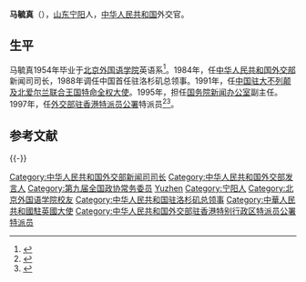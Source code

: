 '''马毓真'''（{{bd|1934年|9月26日||catIdx=}}），[[山东|山东]][[宁阳|宁阳]]人，[[中华人民共和国|中华人民共和国]]外交官。

==生平==
马毓真1954年毕业于[[北京外国语学院|北京外国语学院]]英语系<ref>{{cite web|url=https://seis.bfsu.edu.cn/info/1048/3604.htm|title=校友代表|publisher=[[北京外国语大学|北京外国语大学]]英语学院|accessdate=2019-10-11}}</ref>。1984年，任[[中华人民共和国外交部|中华人民共和国外交部]]新闻司司长，1988年调任中国首任驻洛杉矶总领事。1991年，任[[中华人民共和国驻英国大使|中国驻大不列颠及北爱尔兰联合王国特命全权大使]]。1995年，担任[[国务院新闻办公室|国务院新闻办公室]]副主任。1997年，任[[外交部驻香港特派员公署|外交部驻香港特派员公署]]特派员<ref>{{cite news|title=馬毓真（第一任特派員）|url=http://www.fmcoprc.gov.hk/chn/gygs/tpy/lrtpy/t236466.htm|accessdate=2012-02-18|newspaper=中華人民共和國外交部駐香港特別行政區特派員公署}}{{dead link|date=2018年5月 |bot=InternetArchiveBot |fix-attempted=yes }}</ref><ref>{{cite news|title=外交部首任驻港特派员马毓真:别港六载 云淡风轻|url=http://www.cnfstar.com/news/2007/20070627/20070627415913.shtml|accessdate=2012-02-18|newspaper=财经快讯|deadurl=yes|archiveurl=https://web.archive.org/web/20160304054326/http://www.cnfstar.com/news/2007/20070627/20070627415913.shtml|archivedate=2016-03-04}}</ref>。

== 参考文献 ==
{{Reflist}}

{{-}}
{{start box}}
{{s-dip}}
{{s-new}}
{{s-title|[[中国外交部驻香港特派员公署特派员列表|中国外交部驻香港特派员公署特派员]]|1997年7月—2001年3月}}
{{s-after|[[吉佩定|吉佩定]]}}
{{s-before|[[冀朝铸|冀朝铸]]}}
{{s-title|[[中国驻英国大使列表|中华人民共和国驻英国大使]]|1991年5月—1995年11月}}
{{s-after|[[姜恩柱|姜恩柱]]}}
{{s-new}}
{{s-title|[[中国驻洛杉矶总领事列表|中华人民共和国驻洛杉矶总领事]]|1988年2月—1991年4月}}
{{s-after|[[王学贤|王学贤]]}}
{{end box}}

{{中华人民共和国外交部发言人}}
{{DEFAULTSORT:Ma Yuzhen}}
[[Category:中华人民共和国外交部新闻司司长|Category:中华人民共和国外交部新闻司司长]]
[[Category:中华人民共和国外交部发言人|Category:中华人民共和国外交部发言人]]
[[Category:第九届全国政协常务委员|Category:第九届全国政协常务委员]]
[[Category:马姓|Yuzhen]]
[[Category:宁阳人|Category:宁阳人]]
[[Category:北京外国语学院校友|Category:北京外国语学院校友]]
[[Category:中华人民共和国驻洛杉矶总领事|Category:中华人民共和国驻洛杉矶总领事]]
[[Category:中華人民共和國駐英國大使|Category:中華人民共和國駐英國大使]]
[[Category:中华人民共和国外交部驻香港特别行政区特派员公署特派员|Category:中华人民共和国外交部驻香港特别行政区特派员公署特派员]]
{{中国政治人物小作品}}